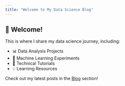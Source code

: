 ```yaml
---
title: "Welcome to My Data Science Blog"
---
```


## 👋 Welcome!

This is where I share my data science journey, including:

- 📊 Data Analysis Projects
- 🤖 Machine Learning Experiments
- 📝 Technical Tutorials
- 💡 Learning Resources

Check out my latest posts in the [Blog](posts/index.qmd) section!
